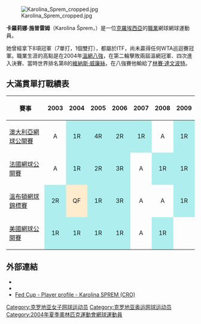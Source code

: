 [[File:Karolina_Sprem_cropped.jpg|thumb]]

'''卡羅莉娜·施普雷姆'''（Karolina Šprem，{{bd|1984年|10月25日|catIdx=Šprem, Karolina}}）是一位[[克羅埃西亞|克羅埃西亞]]的[[職業|職業]]網球網球運動員。

她曾經拿下8項冠軍（7單打，1個雙打），都屬於ITF，尚未贏得任何WTA巡迴賽冠軍。職業生涯的高點是在2004年[[溫網|溫網]][[2004年溫布頓網球錦標賽女子單打比賽|八強]]，在第二輪擊敗兩屆溫網冠軍、四次進入決賽、當時世界排名第8的[[維納斯·威廉絲|維納斯·威廉絲]]，在八強賽他輸給了[[林賽·達文波特|林賽·達文波特]]。

==大滿貫單打戰績表==
{| class="wikitable"
|- bgcolor="#efefef"
! 賽事 !! 2003 !! 2004 !! 2005 !! 2006 !! 2007 !! 2008 !! 2009
|-
|[[澳大利亞網球公開賽|澳大利亞網球公開賽]]
|align="center"|A
|align="center" style="background:#afeeee;"|1R
|align="center" style="background:#afeeee;"|4R
|align="center" style="background:#afeeee;"|2R
|align="center" style="background:#afeeee;"|1R
|align="center"|A
|align="center" style="background:#afeeee;"|1R
|-
|[[法國網球公開賽|法國網球公開賽]]
|align="center"|A
|align="center" style="background:#afeeee;"|1R
|align="center" style="background:#afeeee;"|2R
|align="center" style="background:#afeeee;"|3R
|align="center"|A
|align="center" style="background:#afeeee;"|1R
|align="center" style="background:#afeeee;"|1R
|-
|[[溫布頓網球錦標賽|溫布頓網球錦標賽]]
|align="center" style="background:#afeeee;"|2R
|align="center" style="background:#ffebcd;"|QF
|align="center" style="background:#afeeee;"|1R
|align="center" style="background:#afeeee;"|3R
|align="center"|A
|align="center"|A
|align="center" style="background:#afeeee;"|1R
|-
|[[美國網球公開賽|美國網球公開賽]]
|align="center" style="background:#afeeee;"|1R
|align="center" style="background:#afeeee;"|1R
|align="center" style="background:#afeeee;"|1R
|align="center" style="background:#afeeee;"|1R
|align="center"|A
|align="center" style="background:#afeeee;"|1R
|align="center"|
|}

== 外部連結 ==
* {{WTA|8037}}
* {{ITF Profile|id=20014114}}
* [http://www.fedcup.com/en/players/player/profile.aspx?playerid=20014114 Fed Cup - Player profile - Karolina SPREM (CRO)]{{Wayback|url=http://www.fedcup.com/en/players/player/profile.aspx?playerid=20014114 |date=20160328050247 }}

{{DEFAULTSORT:Sprem, Karolina}}
[[Category:克罗地亚女子网球运动员|Category:克罗地亚女子网球运动员]]
[[Category:克罗地亚奥运网球运动员|Category:克罗地亚奥运网球运动员]]
[[Category:2004年夏季奧林匹克運動會網球運動員|Category:2004年夏季奧林匹克運動會網球運動員]]